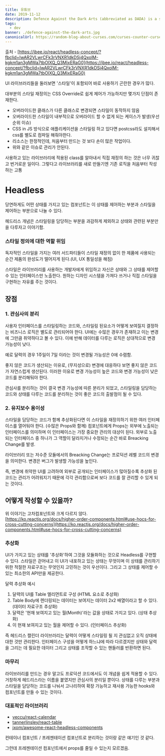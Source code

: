 ```yaml
---
title: 유튜브
date: 2019-11-12
description: Defence Against the Dark Arts (abbreviated as DADA) is a subject taught at Hogwarts School of Witchcraft and Wizardry and Ilvermorny School of Witchcraft and Wizardry.
tags:
  - dev
banner: ./defence-against-the-dark-arts.jpg
canonicalUrl: https://random-blog-about-curses.com/curses-counter-curses-and-more
---
```


출처 - [https://jbee.io/react/headless-concept/?fbclid=IwAR2VLwrCFk3rVNXR1dkDSj4QxolM-kgkm1an3gMWa7tbOlXQ_Q3MixERaG0](https://jbee.io/react/headless-concept/?fbclid=IwAR2VLwrCFk3rVNXR1dkDSj4QxolM-kgkm1an3gMWa7tbOlXQ_Q3MixERaG0)

UI 라이브러리들을 둘러보면 '스타일'이 포함되어 바로 사용하기 곤란한 경우가 많다.

대부분의 스타일 재정의는 CSS Override로 쉽게 제어가 가능하지만 몇가지 단점이 존재한다.

- 오버라이드한 클래스가 다른 클래스로 변경되면 스타일이 동작하지 않음
- 오버라이드한 스타일이 내부적으로 오버라이드 할 수 없게 되는 케이스가 발생(우선순위 이슈)
- CSS in JS 방식으로 애플리케이션을 스타일링 하고 있다면 postcss라도 설치해서 css를 별도로 컴파일 해줘야한다.
- 리소스는 한정적인데, 처음부터 만드는 것 보다 손이 많은 작업이다.
- 위와 같은 이슈로 관리가 안된다.

사용하고 있는 라이브러리에 적용된 class를 알아내서 직접 재정의 하는 것은 너무 귀찮고 번거로운 일이다. 그렇다고 라이브러리를 새로 만들기엔 기존 로직을 처음부터 작성하는 고통

# Headless

당연하게도 어떤 상태를 가지고 있는 컴포넌트는 이 상태를 제어하는 부분과 스타일을 제어하는 부분으로 나눌 수 있다.

헤드리스 개념은 스타일링을 담당하는 부분을 과감하게 제외하고 상태와 관련된 부분만을 다루자고 이야기함.

### 스타일 정의에 대한 역할 위임

독자적인 스타일을 가지는 여러 서드파티들이 스타일 재정의 없이 한 제품에 사용되는 순간 제품의 완성도가 떨어지게 된다.(UI, UX 통일성을 해침)

스타일은 라이브러리를 사용하는 개발자에게 위임하고 자신은 상태와 그 상태를 제어할 수 있는 인터페이스만 노출한다. 원하는 디자인 시스템을 가져다 쓰거나 직접 스타일을 구현하는 자유를 주는 것이다.

## 장점

### 1. 관심사의 분리

사용자 인터페이스를 스타일링하는 코드와, 스타일링 된요소가 어떻게 보여질지 결정하는 비즈니스 로직은 별도로 관리되어야 한다. UI에는 수많은 경우가 존재하고 이는 변경에 그만큼 취약하다고 볼 수 있다. 이에 반해 데이터를 다루는 로직은 상대적으로 변경 가능성이 낮다.

예로 달력의 경우 1주일이 7일 이라는 것이 변경될 가능성은 0에 수렴함.

좋지 않은 코드가 생산되는 이유로, (무지성으로) 변경에 대응하다 보면 좋지 않은 코드가 자연스럽게 생산된다. 이러한 이유로 변경 가능성이 높은 코드와 변경 가능성이 낮은 코드를 분리해둬야 한다.

관심사를 분리하는 것이 결국 변경 가능성에 따른 분리가 되었고, 스타일링을 담당하는 코드와 상태를 다루는 코드를 분리하는 것이 좋은 코드의 출발점이 될 수 있다.

### 2. 유지보수 용이성

스타일을 담당하는 코드가 함께 추상화된다면 이 스타일을 재정의하기 위한 여러 인터페이스를 열어둬야 한다. (수많은 Props와 함께) 컴포넌트에게 Props는 외부에 노출되는 인터페이스를 의미하며 이 인터페이스는 가장 중요한 관리의 대상이 된다. 외부로 노출되는 인터페이스 중 하나가 그 역할이 달라지거나 수정되는 순간 바로 Breacking Change를 발생.

라이브러리 또는 저수준 모듈에서의 Breacking Change는 프로덕션 레벨 코드의 변경을 의미한다. 변경은 버그가 발생할 가능성을 높인다.

즉, 변경에 취약한 UI를 고려하여 외부로 공개되는 인터페이스가 많아질수록 추상화 된 코드는 관리가 어려워지기 때문에 각각 관리함으로써 보다 코드를 잘 관리할 수 있게 되는 것이다.

## 어떻게 작성할 수 있을까?

위 이야기는 고차컴포넌트와 크게 다르지 않다. [https://ko.reactjs.org/docs/higher-order-components.html#use-hocs-for-cross-cutting-concerns](https://ko.reactjs.org/docs/higher-order-components.html#use-hocs-for-cross-cutting-concerns)

### 추상화

UI가 가지고 있는 상태를 '추상화'하여 그것을 모듈화하는 것으로 Headless를 구현할 수 있다. 스타일은 걷어내고 이 UI가 내포하고 있는 상태는 무엇이며 이 상태를 관리하기 위한 적절한 자료구조는 무엇인지 고민하는 것이 우선이다. 그리고 그 상태를 제어할 수 있는 최소한의 API만을 제공한다.

달력 추상화 예시

1. 달력의 UI를 Table 엘리먼트로 구성 (HTML 요소로 추상화)
2. Table Body에 렌더링되는 데이터는 보여지는 데이터 2x2 배열이라고 할 수 있다. (데이터 자료구조 추상화)
3. 달력은 '현재 보여지고 있는 월(Month)'라는 값을 상태로 가지고 있다. (상태 추상화)
4. 이 현재 보여지고 있는 월을 제어할 수 있다. (인터페이스 추상화)

즉 헤드리스 캘린더 라이브러리는 달력이 어떻게 스타일링 될 지 관심없고 오직 상태에 대한 것만 관리한다. 인터페이스 구성을 어떻게 하느냐에 따라 다르겠지만 상태와 달력을 그리는 데 필요한 데이터 그리고 상태를 조작할 수 있는 핸들러를 반환하면 된다.

### 마무리

라이브러리를 만드는 경우 말고도 프로덕션 코드에서도 이 개념을 쉽게 적용할 수 있다. 거창하게 헤드리스라는 이름을 붙였지만 관심사의 분리일 뿐이다. 상태를 다루는 부분과 스타일을 담당하는 코드를 나눠서 고나리하여 확장 가능하고 재사용 가능한 hooks와 컴포넌트를 만들 수 있는 것이다.

### **대표적인 라이브러리**

- [veccu/react-calendar](https://github.com/veccu/react-calendar)
- [tannerlinsley/react-table](https://github.com/tannerlinsley/react-table)
- [jxom/awesome-react-headless-components](https://github.com/jxom/awesome-react-headless-components)

컨테이너 컴포넌트 / 프레젠테이션 컴포넌트로 분리하는 것이랑 같은 얘기인 것 같다.

그런데 프레젠테이션 컴포넌트에서 props를 줄일 수 있는지 모르겠음.
